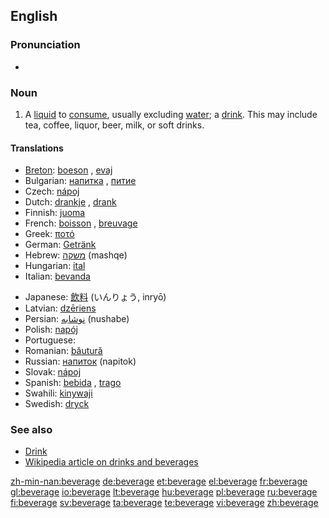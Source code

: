 ==English==

===Pronunciation===
* {{audio|en-us-beverage.ogg|Audio (US)}}

===Noun===
{{en-noun}}

# A [[liquid]] to [[consume]], usually excluding [[water]]; a [[drink]]. This may include tea, coffee, liquor, beer, milk, or soft drinks.

====Translations====
{{trans-top|a drink}}
* [[Breton]]: [[boeson]] {{m}}, [[evaj]] {{m}}
* Bulgarian: [[напитка]] {{f}}, [[питие]] {{n}}
* Czech: [[nápoj]] {{m}}
* Dutch: [[drankje]] {{n}}, [[drank]]
* Finnish: [[juoma]]
* French: [[boisson]] {{f}}, [[breuvage]] {{m}}
* Greek: [[ποτό]]
* German: [[Getränk]]
* Hebrew: [[משקה]] (mashqe) {{m}}
* Hungarian: [[ital]]
* Italian: [[bevanda]]
{{trans-mid}}
* Japanese: [[飲料]] (いんりょう, inryō)
* Latvian: [[dzēriens]] {{m}}
* Persian: [[نوشابه]] (nushabe)
* Polish: [[napój]] {{m}}
* Portuguese: {{t|pt|bebida}} {{f}}
* Romanian: [[băutură]] {{f}}
* Russian: [[напиток]] (napitok) {{m}}
* Slovak: [[nápoj]] {{m}}
* Spanish: [[bebida]] {{f}}, [[trago]] {{m}}
* Swahili: [[kinywaji]]
* Swedish: [[dryck]] {{c}}
{{trans-bottom}}

===See also===
* [[Drink]]
* [[:w:Drink|Wikipedia article on drinks and beverages]]

[[zh-min-nan:beverage]]
[[de:beverage]]
[[et:beverage]]
[[el:beverage]]
[[fr:beverage]]
[[gl:beverage]]
[[io:beverage]]
[[lt:beverage]]
[[hu:beverage]]
[[pl:beverage]]
[[ru:beverage]]
[[fi:beverage]]
[[sv:beverage]]
[[ta:beverage]]
[[te:beverage]]
[[vi:beverage]]
[[zh:beverage]]